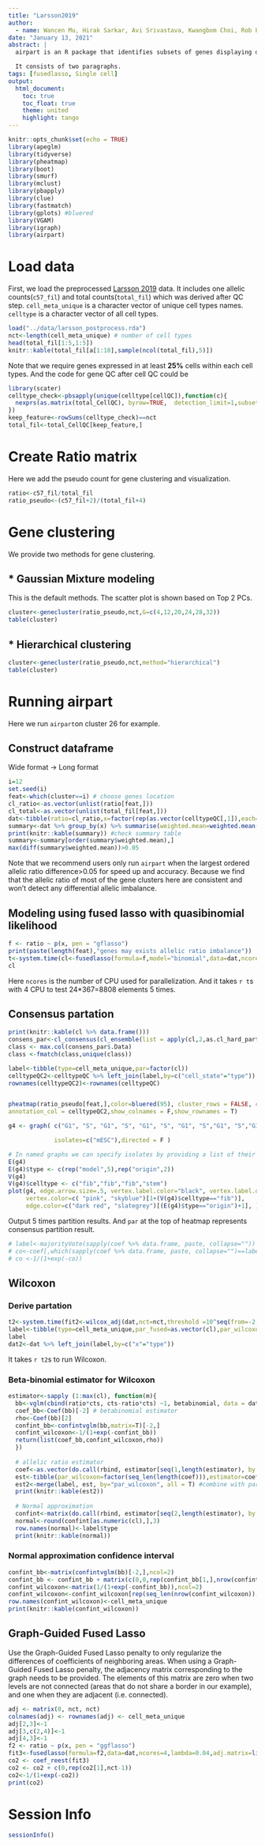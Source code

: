 ```yaml
---
title: "Larsson2019"
author: 
  - name: Wancen Mu, Hirak Sarkar, Avi Srivastava, Kwangbom Choi, Rob Patro, Michael I. Love
date: "January 13, 2021"
abstract: |
  airpart is an R package that identifies subsets of genes displaying differential CTS allelic imbalance across all cell types.

  It consists of two paragraphs.
tags: [fusedlasso, Single cell]
output: 
  html_document:
    toc: true  
    toc_float: true 
    theme: united  
    highlight: tango  
---
```


```r
knitr::opts_chunk$set(echo = TRUE)
library(apeglm)
library(tidyverse)
library(pheatmap)
library(boot)
library(smurf)
library(mclust)
library(pbapply)
library(clue)
library(fastmatch)
library(gplots) #bluered
library(VGAM)
library(igraph)
library(airpart)
```

# Load data

First, we load the preprocessed [Larsson 2019](https://www.nature.com/articles/s41586-018-0836-1) data. It includes one allelic counts(`c57_fil`) and total counts(`total_fil`) which was derived after QC step. `cell_meta_unique` is a character vector of unique cell types names. `celltype` is a character vector of all cell types.
```r
load("../data/larsson_postprocess.rda")
nct<-length(cell_meta_unique) # number of cell types
head(total_fil[1:5,1:5])
knitr::kable(total_fil[a[1:10],sample(ncol(total_fil),5)])
```
Note that we require genes expressed in at least **25%** cells within each cell types. And the code for gene QC after cell QC could be 
```r
library(scater)
celltype_check<-pbsapply(unique(celltype[cellQC]),function(c){
  nexprs(as.matrix(total_CellQC), byrow=TRUE,  detection_limit=1,subset_col=which(celltypeQC$cell_state==c))>= length(which(celltypeQC$cell_state==c))*0.25
})
keep_feature<-rowSums(celltype_check)==nct
total_fil<-total_CellQC[keep_feature,]
```

# Create Ratio matrix

Here we add the pseudo count for gene clustering and visualization.
```r
ratio<-c57_fil/total_fil
ratio_pseudo<-(c57_fil+2)/(total_fil+4)
```
# Gene clustering

We provide two methods for gene clustering. 

## * Gaussian Mixture modeling

This is the default methods. The scatter plot is shown based on Top 2 PCs.
```r
cluster<-genecluster(ratio_pseudo,nct,G=c(4,12,20,24,28,32))
table(cluster)
```

## * Hierarchical clustering 
```r
cluster<-genecluster(ratio_pseudo,nct,method="hierarchical")
table(cluster)
```

# Running airpart

Here we run `airpart`on cluster 26 for example.

## Construct dataframe

Wide format -> Long format
```r
i=12
set.seed(i)
feat<-which(cluster==i) # choose genes location
cl_ratio<-as.vector(unlist(ratio[feat,]))
cl_total<-as.vector(unlist(total_fil[feat,]))
dat<-tibble(ratio=cl_ratio,x=factor(rep(as.vector(celltypeQC[,1]),each=length(feat)),levels = cell_meta_unique),cts=cl_total)
summary<-dat %>% group_by(x) %>% summarise(weighted.mean=weighted.mean(ratio,cts,na.rm = T),mean=mean(ratio,na.rm = T),var=var(ratio,na.rm = T)) %>% data.frame()
print(knitr::kable(summary)) #check summary table
summary<-summary[order(summary$weighted.mean),]
max(diff(summary$weighted.mean))>0.05
```
Note that we recommend users only run `airpart` when the largest ordered allelic ratio difference>0.05 for speed up and accuracy. Because we find that the allelic ratio of most of the gene clusters here are consistent and won't detect any differential allelic imbalance.

## Modeling using fused lasso with quasibinomial likelihood

```r
f <- ratio ~ p(x, pen = "gflasso")
print(paste(length(feat),"genes may exists allelic ratio imbalance"))
t<-system.time(cl<-fusedlasso(formula=f,model="binomial",data=dat,ncores=4,niter = 1))[[3]]
cl
```
Here `ncores` is the number of CPU used for parallelization. And it takes `r t`s with 4 CPU to test 24*367=8808 elements 5 times.


## Consensus partation
```r
print(knitr::kable(cl %>% data.frame()))
consens_par<-cl_consensus(cl_ensemble(list = apply(cl,2,as.cl_hard_partition)),method = "SM")
class <- max.col(consens_par$.Data)
class <-fmatch(class,unique(class))

label<-tibble(type=cell_meta_unique,par=factor(cl))
celltypeQC2<-celltypeQC %>% left_join(label,by=c("cell_state"="type"))
rownames(celltypeQC2)<-rownames(celltypeQC)


pheatmap(ratio_pseudo[feat,],color=bluered(95), cluster_rows = FALSE, cluster_cols = FALSE,
annotation_col = celltypeQC2,show_colnames = F,show_rownames = T)

g4 <- graph( c("G1", "S", "G1", "S", "G1", "S", "G1", "S","G1", "S","G1","S","S","G2/M"), 

             isolates=c("mESC"),directed = F )  

# In named graphs we can specify isolates by providing a list of their names.
E(g4)
E(g4)$type <- c(rep("model",5),rep("origin",2))
V(g4)
V(g4)$celltype <- c("fib","fib","fib","stem")
plot(g4, edge.arrow.size=.5, vertex.label.color="black", vertex.label.dist=1.5,
     vertex.color=c( "pink", "skyblue")[1+(V(g4)$celltype=="fib")],
     edge.color=c("dark red", "slategrey")[(E(g4)$type=="origin")+1], ) 
```

Output 5 times partition results. And `par` at the top of heatmap represents consensus partition result.

```r
# label<-majorityVote(sapply(coef %>% data.frame, paste, collapse=""))
# co<-coef[,which(sapply(coef %>% data.frame, paste, collapse="")==label$majority)[1]]
# co <-1/(1+exp(-co))
```

## Wilcoxon

### Derive partation
```r

t2<-system.time(fit2<-wilcox_adj(dat,nct=nct,threshold =10^seq(from=-2,to=-0.4,by=0.1)))[[3]]
label<-tibble(type=cell_meta_unique,par_fused=as.vector(cl),par_wilcoxon=factor(fit2))
label
dat2<-dat %>% left_join(label,by=c("x"="type"))
```

It takes `r t2`s to run Wilcoxon.

### Beta-binomial estimator for Wilcoxon
```r
estimator<-sapply (1:max(cl), function(m){
  bb<-vglm(cbind(ratio*cts, cts-ratio*cts) ~1, betabinomial, data = dat2[which(dat2$par_wilcoxon==m),], trace = F)
  coef_bb<-Coef(bb)[-2] # betabinomial estimator
  rho<-Coef(bb)[2]
  confint_bb<-confintvglm(bb,matrix=T)[-2,]
  confint_wilcoxon<-1/(1+exp(-confint_bb))
  return(list(coef_bb,confint_wilcoxon,rho))
  })
  
  # allelic ratio estimator
  coef<-as.vector(do.call(rbind, estimator[seq(1,length(estimator), by = 3)]))
  est<-tibble(par_wilcoxon=factor(seq_len(length(coef))),estimator=coef)
  est2<-merge(label, est, by="par_wilcoxon", all = T) #combine with partation label
  print(knitr::kable(est2))
  
  # Normal approximation
  confint<-matrix(do.call(rbind, estimator[seq(2,length(estimator), by = 3)]),ncol=2) %>%as_tibble() %>% setNames(names(estimator[[2]]))
  normal<-round(confint[as.numeric(cl),],3)
  row.names(normal)<-label$type
  print(knitr::kable(normal))
```

### Normal approximation confidence interval
```r
confint_bb<-matrix(confintvglm(bb)[-2,],ncol=2)
confint_bb <- confint_bb + matrix(c(0,0,rep(confint_bb[1,],nrow(confint_bb)-1)),ncol=2,byrow = T)
confint_wilcoxon<-matrix(1/(1+exp(-confint_bb)),ncol=2)
confint_wilcoxon<-confint_wilcoxon[rep(seq_len(nrow(confint_wilcoxon)), table(factor(fit2))),]
row.names(confint_wilcoxon)<-cell_meta_unique
print(knitr::kable(confint_wilcoxon))
```

## Graph-Guided Fused Lasso
Use the Graph-Guided Fused Lasso penalty to only regularize the differences of coefficients of neighboring areas. When using a Graph-Guided Fused Lasso penalty, the adjacency matrix corresponding to the graph needs to be provided. The elements of this matrix are zero when two levels are not connected (areas that do not share a border in our example), and one when they are adjacent (i.e. connected).
```r
adj <- matrix(0, nct, nct)
colnames(adj) <- rownames(adj) <- cell_meta_unique
adj[2,3]<-1
adj[3,c(2,4)]<-1
adj[4,3]<-1
f2 <- ratio ~ p(x, pen = "ggflasso")
fit3<-fusedlasso(formula=f2,data=dat,ncores=4,lambda=0.04,adj.matrix=list(x=adj))
co2 <- coef_reest(fit3)
co2 <- co2 + c(0,rep(co2[1],nct-1))
co2<-1/(1+exp(-co2))
print(co2)
```
# Session Info
```r
sessionInfo()
```

